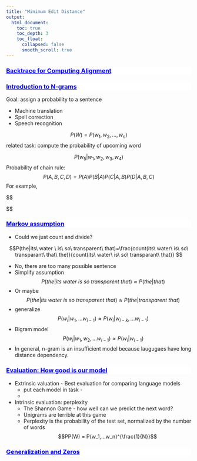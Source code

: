 ```yaml
---
title: "Minimum Edit Distance"
output:
  html_document:
    toc: true
    toc_depth: 3
    toc_float:
      collapsed: false
      smooth_scroll: true
---
```


  
<div style="background-color:white;color:blue;matrixOperation:20px;">
<ins>
### Backtrace for Computing Alignment
</ins>
</div>  
  
<div style="background-color:white;color:blue;matrixOperation:20px;">
<ins>
### Introduction to N-grams
</ins>
</div>  

Goal: assign a probability to a sentence

* Machine translation
* Spell correction
* Speech recognition

$$P(W) = P(w_1, w_2, ...,w_n)$$
related task: compute the probability of upcoming word

$$P(w_5 | w_1, w_2, w_3, w_4)$$
Probability of chain rule:
$$P(A,B,C,D) = P(A)P(B|A)P(C|A,B)P(D|A,B,C)$$
For example,


$$
\begin{aligned}
P("its\ water\ is\ so\ transparent") &= P(its) \cdot P(water | its) \cdot P(is |its\ water) \\
&\cdot P(so|its\ water\ is) \cdot P(transparent|its\ water\ is\ so) \\

\end{aligned}
$$
 
<div style="background-color:white;color:blue;matrixOperation:20px;">
<ins>
### Markov assumption
</ins>
</div> 
 
 
 * Could we just count and divide?
 
 $$P(the|its\ water \ is\ so\ transparent\ that)=\frac{count(its\ water\ is\ so\ transparant\ that\ the)}{count(its\ water\ is\ so\ transparant\ that)} $$
 
 * No, there are too many possible sentence
 * Simplify assumption
 $$ P(the|its\ water \ is\ so\ transparent\ that) \approx P(the|that)$$
 * Or maybe 
$$ P(the|its\ water \ is\ so\ transparent\ that) \approx P(the|transparent\ that)$$
 * generalize
 $$P(w_i| w_1,...w_{i-1}) \approx P(w_i|w_{i-k},...w_{i-1})$$
 * Bigram model
 $$P(w_i|w_1,w_2,...w_{i-1}) \approx P(w_i|w_{i-1})$$
 * In general, n-gram is an insufficient model because laugugaes have long distance dependency.
 
<div style="background-color:white;color:blue;matrixOperation:20px;">
<ins>
### Evaluation: How good is our model
</ins>
</div> 
* Extrinsic valuation - Best evaluation for comparing language models
  * put each model in task - 
  * 
* Intrinsic evaluation: perplexity
  * The Shannon Game - how well can we predict the next word?
  * Unigrams are terrible at this game
  * Perplexity is the probability of the test set, normalized by the number of words
$$PP(W) = P(w_1,...w_n)^{\frac{1}{N}}$$

<div style="background-color:white;color:blue;matrixOperation:20px;">
<ins>
### Generalization and Zeros
</ins>
</div> 





  
